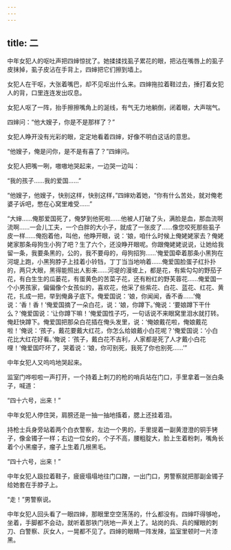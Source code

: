 ```yaml
---
---
---
```

title: 二
---




中年女犯人的呕吐声把四婶惊扰了。她揉揉找虱子累花的眼，把沾在嘴唇上的虱子皮抹掉，虱子皮沾在手背上，四婶把它们擦到墙上。

女犯人在干呕，大张着嘴巴，却不见呕出什么来。四婶拖拉着鞋过去，捶打着女犯人的背，口里连连发出叹息。

女犯人呕了一阵，抬手擦擦嘴角上的涎线，有气无力地躺倒，闭着眼，大声喘气。

四婶问：“他大嫂子，你是不是那样了？”

女犯人睁开没有光彩的眼，定定地看着四婶，好像不明白这话的意思。

“他嫂子，俺是问你，是不是有喜了？”四婶问。

女犯人把嘴一咧，嗷嗷地哭起来，一边哭一边叫：

“我的孩子……我的爱国……”

“他嫂子，他嫂子，快别这样，快别这样，”四婶劝着她，“你有什么苦处，就对俺老婆子诉吧，憋在心窝里难受……”

“大婶……俺那爱国死了，俺梦到他死啦……他被人打破了头，满脸是血，那血流啊流啊……一会儿工夫，一个白胖的大小子，就成了一张皮了……像您咬死那些虱子皮一样……俺抱着他，叫他，他睁开眼，说：‘娘，咱什么时候上俺姥姥家去？俺姥姥家那条母狗生小狗了吧？生了六个，还没睁开眼呢。你跟俺姥姥说说，让她给我留一条，我要条黑的，公的，我不要母的，母狗招狗……’俺爱国牵着那条小黑狗在河堤上跑，小黑狗脖子上挂着小铃铛，丁丁当当地响着……俺爱国脸蛋子红扑扑的，两只大眼，黑得能照出人影来……河堤的漫坡上，都是花，有紫勾勾的野茄子花，有白生生的瓜蒌花，有蛋黄色的苦菜子花，还有粉红的野芙蓉花……俺爱国一个小男孩家，偏偏像个女孩似的，喜欢花，他采了些紫花、白花、蓝花、红花、黄花，扎成一把，举到俺鼻子底下。俺爱国说：‘娘，你闻闻，香不香……’俺说：‘香！香！’俺爱国摘了一朵白花，说：‘娘，你蹲下。’俺说：‘要娘蹲下干什么？’俺爱国说：‘让你蹲下嘛！’俺爱国性子巧，一句话说不来眼窝里泪水就打转。俺赶快蹲下。俺爱国把那朵白花插在俺头发里，说：‘俺娘戴花啦，俺娘戴花啦！’俺说：‘孩子，戴花要戴大红花，你怎么给娘戴小白花呢？’俺爱国说：‘小白花比大红花好看。’俺说：‘孩子，戴白花不吉利，人家都是死了人才戴小白花哩！’俺爱国吓坏了，哭着说：‘娘，你可别死，我死了你也别死……’”

中年女犯人又呜呜地哭起来。

监室门哗啦啦一声打开，一个持着上刺刀的枪的哨兵站在门口，手里拿着一张白条子，喊道：

“四十六号，出来！”

中年女犯人停住哭，肩膀还是一抽一抽地搐着，腮上还挂着泪。

持枪士兵身旁站着两个白衣警察，左边一个男的，手里提着一副黄澄澄的铜手铐子，像金镯子一样；右边一位女的，个子不高，腰粗腚大，脸上生着粉刺，嘴角长着个小黑瘤子，瘤子上生着几根黑毛。

“四十六号，出来！”

中年女犯人趿拉着鞋子，疲疲塌塌地往门口蹭，一出门口，男警察就把那副金镯子给她套在手脖子上。

“走！”男警察说。

中年女犯人回头看了一眼四婶，那眼里空空荡荡的，什么都没有。四婶吓得够呛，坐着，手脚都不会动，就听着那铁门咣地一声关上了。站岗的兵、兵的耀眼的刺刀、白警察、灰女人，一晃都不见了。四婶的眼睛一阵发辣，监室里顿时一片漆黑。
